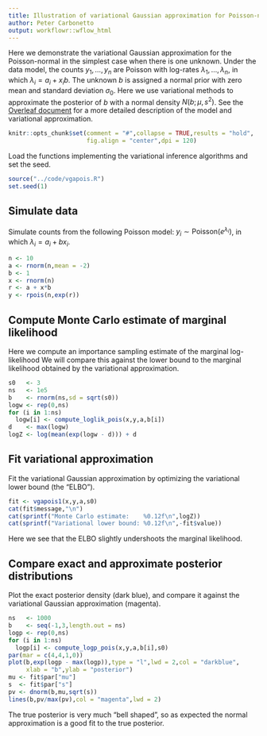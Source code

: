 ```yaml
---
title: Illustration of variational Gaussian approximation for Poisson-normal model with one unknown
author: Peter Carbonetto
output: workflowr::wflow_html
---
```


Here we demonstrate the variational Gaussian approximation for the
Poisson-normal in the simplest case when there is one unknown. Under
the data model, the counts $y_1, \ldots, y_n$ are Poisson with
log-rates $\lambda_1, \ldots, \lambda_n$, in which $\lambda_i = a_i +
x_i b$. The unknown $b$ is assigned a normal prior with zero mean and
standard deviation $\sigma_0$. Here we use variational methods to
approximate the posterior of $b$ with a normal density $N(b; \mu,
s^2)$. See the [Overleaf document][overleaf] for a more detailed
description of the model and variational approximation.

```r
knitr::opts_chunk$set(comment = "#",collapse = TRUE,results = "hold",
                      fig.align = "center",dpi = 120)
```

Load the functions implementing the variational inference algorithms
and set the seed.

```r
source("../code/vgapois.R")
set.seed(1)
```

Simulate data
-------------

Simulate counts from the following Poisson model: $y_i \sim
\mathrm{Poisson}(e^{\lambda_i})$, in which $\lambda_i = a_i + b x_i$.

```r
n <- 10
a <- rnorm(n,mean = -2)
b <- 1
x <- rnorm(n)
r <- a + x*b
y <- rpois(n,exp(r))
```

Compute Monte Carlo estimate of marginal likelihood
---------------------------------------------------

Here we compute an importance sampling estimate of the marginal
log-likelihood We will compare this against the lower bound to the
marginal likelihood obtained by the variational approximation.

```r
s0   <- 3
ns   <- 1e5
b    <- rnorm(ns,sd = sqrt(s0))
logw <- rep(0,ns)
for (i in 1:ns)
  logw[i] <- compute_loglik_pois(x,y,a,b[i])
d    <- max(logw)
logZ <- log(mean(exp(logw - d))) + d
```

Fit variational approximation
-----------------------------

Fit the variational Gaussian approximation by optimizing the
variational lower bound (the "ELBO").

```r
fit <- vgapois1(x,y,a,s0)
cat(fit$message,"\n")
cat(sprintf("Monte Carlo estimate:    %0.12f\n",logZ))
cat(sprintf("Variational lower bound: %0.12f\n",-fit$value))
```

Here we see that the ELBO slightly undershoots the marginal likelihood.

Compare exact and approximate posterior distributions
-----------------------------------------------------

Plot the exact posterior density (dark blue), and compare it against the
variational Gaussian approximation (magenta).

```r
ns   <- 1000
b    <- seq(-1,3,length.out = ns)
logp <- rep(0,ns)
for (i in 1:ns)
  logp[i] <- compute_logp_pois(x,y,a,b[i],s0)
par(mar = c(4,4,1,0))
plot(b,exp(logp - max(logp)),type = "l",lwd = 2,col = "darkblue",
     xlab = "b",ylab = "posterior")
mu <- fit$par["mu"]
s  <- fit$par["s"]
pv <- dnorm(b,mu,sqrt(s))
lines(b,pv/max(pv),col = "magenta",lwd = 2)
```

The true posterior is very much "bell shaped", so as expected the
normal approximation is a good fit to the true posterior.

[overleaf]: https://www.overleaf.com/read/fbwkmbcjzctc

